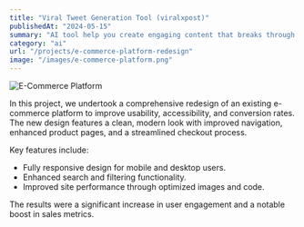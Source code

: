 ```yaml
---
title: "Viral Tweet Generation Tool (viralxpost)"
publishedAt: "2024-05-15"
summary: "AI tool help you create engaging content that breaks through the noise and gets you seen by the right people."
category: "ai"
url: "/projects/e-commerce-platform-redesign"
image: "/images/e-commerce-platform.png"
---
```


![E-Commerce Platform](https://images.unsplash.com/photo-1724166573009-4634b974ebb2?q=80&w=1170&auto=format&fit=crop&ixlib=rb-4.0.3&ixid=M3wxMjA3fDB8MHxwaG90by1wYWdlfHx8fGVufDB8fHx8fA%3D%3D)

In this project, we undertook a comprehensive redesign of an existing e-commerce platform to improve usability, accessibility, and conversion rates. The new design features a clean, modern look with improved navigation, enhanced product pages, and a streamlined checkout process.

Key features include:
- Fully responsive design for mobile and desktop users.
- Enhanced search and filtering functionality.
- Improved site performance through optimized images and code.

The results were a significant increase in user engagement and a notable boost in sales metrics.
